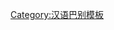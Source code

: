 {{User language-0|cmn-beijing|这个用戶'''[[:Category:cmn-beijing 使用者|北京话]]'''说得跟个'''[[:Category:cmn-beijing-0 使用者|棒槌]]'''似的。|北京话|12|9}}<noinclude>[[Category:汉语巴别模板]]</noinclude>